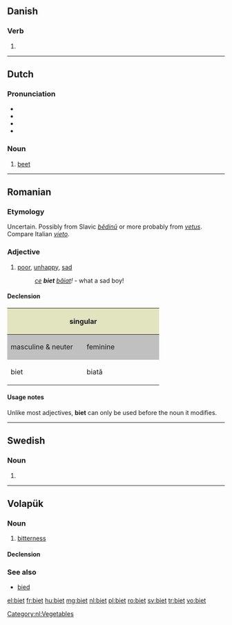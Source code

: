 ==Danish==

===Verb===
{{infl|da|verb form}}

# {{form of|past participle|bie|lang=da}}

----

==Dutch==

===Pronunciation===
* {{rhymes|it|lang=nl}}
* {{IPA|/bit/|lang=nl}}
* {{audio|Nl-biet.ogg|audio}}
* {{homophones|bied|lang=nl}}

===Noun===
{{nl-noun|g=f|bieten|bietje}}

# [[beet]]

[[Category:nl:Vegetables]]

----

==Romanian==

===Etymology===
Uncertain. Possibly from Slavic ''[[bĕdinŭ]]'' or more probably from {{etyl|la|ro}} ''[[vetus]]''. Compare Italian ''[[vieto]]''.

===Adjective===
{{ro-adj|4}}

# [[poor]], [[unhappy]], [[sad]]
#: ''[[ce]] '''biet''' [[băiat]]!'' - what a sad boy!

====Declension====
<center>
{| style="background:#F0F0F0"

|-
! colspan="2" style="background:#e2e4c0" | singular
! colspan="2" style="background:#e2e4c0" | plural

|-
! style="width:10em;background:#C0C0C0" | masculine & neuter
! style="width:10em;background:#C0C0C0" | feminine
! style="width:10em;background:#C0C0C0" | masculine
! style="width:10em;background:#C0C0C0" | feminine & neuter

|-
| biet
| biată
| bieți
| biete
|}
</center>

====Usage notes====
Unlike most adjectives, '''biet''' can only be used before the noun it modifies.

----

==Swedish==

===Noun===
{{infl|sv|noun form}}

# {{sv-noun-form-def|bi}}

----

==Volapük==

===Noun===
{{vo-noun}}

# [[bitterness]]

====Declension====
{{vo-decl-noun}}

===See also===
* [[bied]]

[[el:biet]]
[[fr:biet]]
[[hu:biet]]
[[mg:biet]]
[[nl:biet]]
[[pl:biet]]
[[ro:biet]]
[[sv:biet]]
[[tr:biet]]
[[vo:biet]]